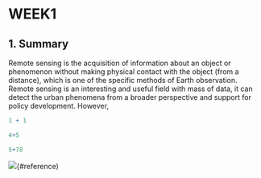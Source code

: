 # WEEK1

## 1. Summary

Remote sensing is the acquisition of information about an object or phenomenon without making physical contact with the object (from a distance), which is one of the specific methods of Earth observation. Remote sensing is an interesting and useful field with mass of data, it can detect the urban phenomena from a broader perspective and support for policy development. However,

```r
1 + 1

4+5

5+78

```

::: {#CHUNKNAME layout-ncol="2"}
![](figure1.png){#reference)
:::
